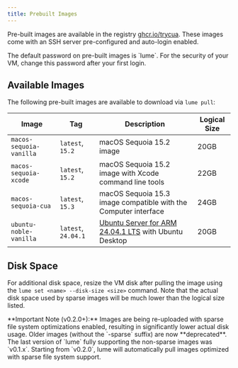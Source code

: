 ```yaml
---
title: Prebuilt Images
---
```


Pre-built images are available in the registry [ghcr.io/trycua](https://github.com/orgs/trycua/packages). These images come with an SSH server pre-configured and auto-login enabled.

<Callout>
  The default password on pre-built images is `lume`. For the security of your VM, change this
  password after your first login.
</Callout>

## Available Images

The following pre-built images are available to download via `lume pull`:

| Image                   | Tag                 | Description                                                                                     | Logical Size |
| ----------------------- | ------------------- | ----------------------------------------------------------------------------------------------- | ------------ |
| `macos-sequoia-vanilla` | `latest`, `15.2`    | macOS Sequoia 15.2 image                                                                        | 20GB         |
| `macos-sequoia-xcode`   | `latest`, `15.2`    | macOS Sequoia 15.2 image with Xcode command line tools                                          | 22GB         |
| `macos-sequoia-cua`     | `latest`, `15.3`    | macOS Sequoia 15.3 image compatible with the Computer interface                                 | 24GB         |
| `ubuntu-noble-vanilla`  | `latest`, `24.04.1` | [Ubuntu Server for ARM 24.04.1 LTS](https://ubuntu.com/download/server/arm) with Ubuntu Desktop | 20GB         |

## Disk Space

For additional disk space, resize the VM disk after pulling the image using the `lume set <name> --disk-size <size>` command. Note that the actual disk space used by sparse images will be much lower than the logical size listed.

<Callout>
  **Important Note (v0.2.0+):** Images are being re-uploaded with sparse file system optimizations
  enabled, resulting in significantly lower actual disk usage. Older images (without the `-sparse`
  suffix) are now **deprecated**. The last version of `lume` fully supporting the non-sparse images
  was `v0.1.x`. Starting from `v0.2.0`, lume will automatically pull images optimized with sparse
  file system support.
</Callout>
